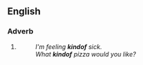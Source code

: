 ==English==

===Adverb===
{{en-adv|-}}

# {{alternative form of|kind of|lang=en}}
#: ''I'm feeling '''kindof''' sick.''
#: ''What '''kindof''' pizza would you like?''